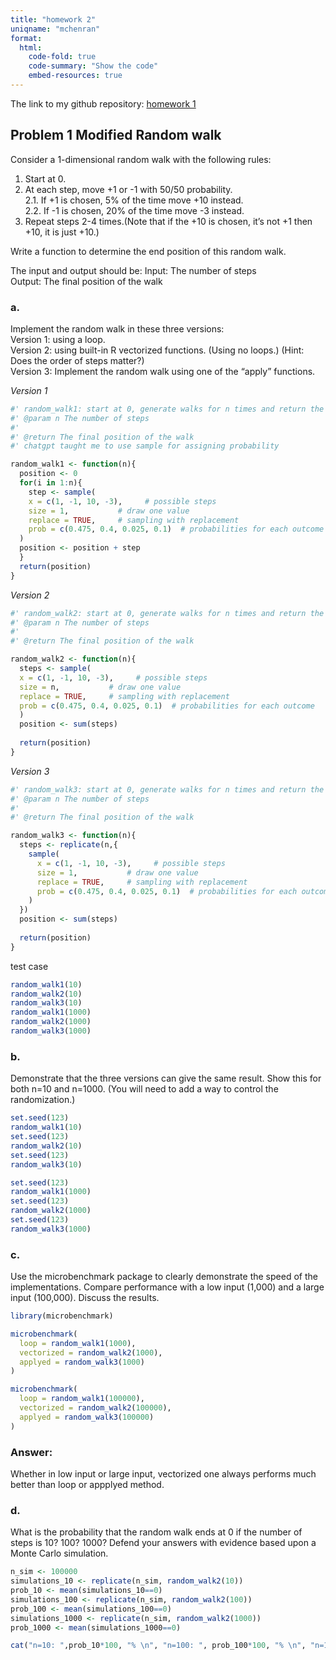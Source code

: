 ```yaml
---
title: "homework 2"
uniqname: "mchenran"
format: 
  html:   
    code-fold: true
    code-summary: "Show the code"
    embed-resources: true
---
```


The link to my github repository: [homework 1](https://github.com/snuuym/stats506/tree/main)

## Problem 1 Modified Random walk

Consider a 1-dimensional random walk with the following rules:

1.  Start at 0.
2.  At each step, move +1 or -1 with 50/50 probability.\
    2.1. If +1 is chosen, 5% of the time move +10 instead.\
    2.2. If -1 is chosen, 20% of the time move -3 instead.\
3.  Repeat steps 2-4 times.(Note that if the +10 is chosen, it’s not +1 then +10, it is just +10.)

Write a function to determine the end position of this random walk.

The input and output should be: Input: The number of steps\
Output: The final position of the walk

### a.

Implement the random walk in these three versions:   
Version 1: using a loop.   
Version 2: using built-in R vectorized functions. (Using no loops.) (Hint: Does the order of steps matter?)   
Version 3: Implement the random walk using one of the “apply” functions.

*Version 1*
```r
#' random_walk1: start at 0, generate walks for n times and return the final position of walk, using the for loop.
#' @param n The number of steps
#'
#' @return The final position of the walk
#' chatgpt taught me to use sample for assigning probability

random_walk1 <- function(n){
  position <- 0
  for(i in 1:n){
    step <- sample(
    x = c(1, -1, 10, -3),     # possible steps
    size = 1,           # draw one value
    replace = TRUE,     # sampling with replacement
    prob = c(0.475, 0.4, 0.025, 0.1)  # probabilities for each outcome
  )
  position <- position + step
  }
  return(position)
}

```

*Version 2*
```r
#' random_walk2: start at 0, generate walks for n times and return the final position of walk, using built-in R vectorized functions.
#' @param n The number of steps
#'
#' @return The final position of the walk

random_walk2 <- function(n){
  steps <- sample( 
  x = c(1, -1, 10, -3),     # possible steps
  size = n,           # draw one value
  replace = TRUE,     # sampling with replacement
  prob = c(0.475, 0.4, 0.025, 0.1)  # probabilities for each outcome
  )
  position <- sum(steps)
  
  return(position)
}

```

*Version 3*
```r
#' random_walk3: start at 0, generate walks for n times and return the final position of walk, using the apply functiion
#' @param n The number of steps
#'
#' @return The final position of the walk

random_walk3 <- function(n){
  steps <- replicate(n,{
    sample(
      x = c(1, -1, 10, -3),     # possible steps
      size = 1,           # draw one value
      replace = TRUE,     # sampling with replacement
      prob = c(0.475, 0.4, 0.025, 0.1)  # probabilities for each outcome
    )
  })
  position <- sum(steps)
  
  return(position)
}

```

test case

```r
random_walk1(10)
random_walk2(10)
random_walk3(10)
random_walk1(1000)
random_walk2(1000)
random_walk3(1000)
```

### b. 
Demonstrate that the three versions can give the same result. Show this for both n=10 and n=1000. (You will need to add a way to control the randomization.)

```r
set.seed(123)
random_walk1(10)
set.seed(123)
random_walk2(10)
set.seed(123)
random_walk3(10)

set.seed(123)
random_walk1(1000)
set.seed(123)
random_walk2(1000)
set.seed(123)
random_walk3(1000)


```


### c.   
Use the microbenchmark package to clearly demonstrate the speed of the implementations. Compare performance with a low input (1,000) and a large input (100,000). Discuss the results.

```r
library(microbenchmark)

microbenchmark(
  loop = random_walk1(1000),
  vectorized = random_walk2(1000),
  applyed = random_walk3(1000)
)

microbenchmark(
  loop = random_walk1(100000),
  vectorized = random_walk2(100000),
  applyed = random_walk3(100000)
)
```
### Answer: 
Whether in low input or large input, vectorized one always performs much better than loop or appplyed method.


### d.  
What is the probability that the random walk ends at 0 if the number of steps is 10? 100? 1000? Defend your answers with evidence based upon a Monte Carlo simulation.
```r
n_sim <- 100000
simulations_10 <- replicate(n_sim, random_walk2(10))
prob_10 <- mean(simulations_10==0)
simulations_100 <- replicate(n_sim, random_walk2(100))
prob_100 <- mean(simulations_100==0)
simulations_1000 <- replicate(n_sim, random_walk2(1000))
prob_1000 <- mean(simulations_1000==0)

```

```r
cat("n=10: ",prob_10*100, "% \n", "n=100: ", prob_100*100, "% \n", "n=1000: ", prob_1000*100, "%")
```







